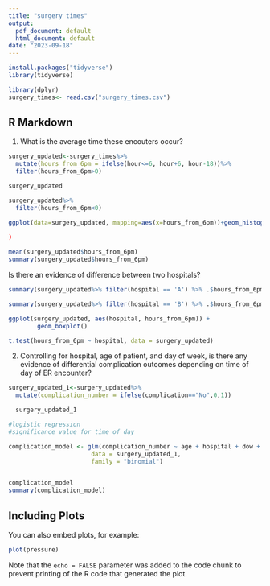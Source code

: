 ```yaml
---
title: "surgery times"
output:
  pdf_document: default
  html_document: default
date: "2023-09-18"
---
```


```r
install.packages("tidyverse")
library(tidyverse)
```

```r
library(dplyr)
surgery_times<- read.csv("surgery_times.csv")
```

## R Markdown
1. What is the average time these encouters occur? 
```r

surgery_updated<-surgery_times%>%
  mutate(hours_from_6pm = ifelse(hour<=6, hour+6, hour-18))%>%
  filter(hours_from_6pm>0)

surgery_updated
```

```r
surgery_updated%>%
  filter(hours_from_6pm<0)
```

```r

ggplot(data=surgery_updated, mapping=aes(x=hours_from_6pm))+geom_histogram()
  
)
```

```r
mean(surgery_updated$hours_from_6pm)
summary(surgery_updated$hours_from_6pm)
```


Is there an evidence of difference between two hospitals? 

```r

summary(surgery_updated%>% filter(hospital == 'A') %>% .$hours_from_6pm)

summary(surgery_updated%>% filter(hospital == 'B') %>% .$hours_from_6pm)

```

```r
ggplot(surgery_updated, aes(hospital, hours_from_6pm)) +
        geom_boxplot()
```


```r
t.test(hours_from_6pm ~ hospital, data = surgery_updated)
```

2. Controlling for hospital, age of patient, and day of week, is there any evidence of differential complication outcomes depending on time of day of ER encounter?

```r
surgery_updated_1<-surgery_updated%>%
  mutate(complication_number = ifelse(complication=="No",0,1))

  surgery_updated_1
```

```r
#logistic regression 
#significance value for time of day 

complication_model <- glm(complication_number ~ age + hospital + dow + hours_from_6pm,
                       data = surgery_updated_1, 
                       family = "binomial")


complication_model
summary(complication_model)
```





## Including Plots

You can also embed plots, for example:

```r
plot(pressure)
```

Note that the `echo = FALSE` parameter was added to the code chunk to prevent printing of the R code that generated the plot.
